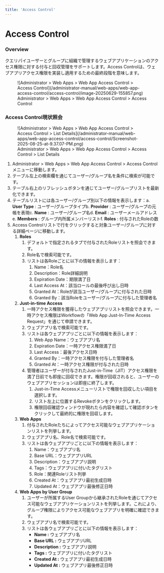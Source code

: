 ```yaml
---
title: 'Access Control'
---
```


# Access Control

### Overview

クエリパイユーザーとグループに組織で管理するウェブアプリケーションのアクセス権限に対する付与と回収管理をサポートします。Access Controlは、ウェブアプリアクセス権限を実装し適用するための最終段階を意味します。

<figure data-layout="center" data-align="center">
![Administrator &gt; Web Apps &gt; Web App Access Control &gt; Access Control](/administrator-manual/web-apps/web-app-access-control/access-control/image-20250629-155857.png)
<figcaption>
Administrator &gt; Web Apps &gt; Web App Access Control &gt; Access Control
</figcaption>
</figure>


### Access Control現状照会

<figure data-layout="center" data-align="center">
![Administrator &gt; Web Apps &gt; Web App Access Control &gt; Access Control &gt; List Details](/administrator-manual/web-apps/web-app-access-control/access-control/Screenshot-2025-08-25-at-9.37.07-PM.png)
<figcaption>
Administrator &gt; Web Apps &gt; Web App Access Control &gt; Access Control &gt; List Details
</figcaption>
</figure>

1. Administrator &gt; Web Apps &gt; Web App Access Control &gt; Access Controlメニューに移動します。
2. テーブル左上の検索欄を通じてユーザー/グループ名を条件に検索が可能です。
3. テーブル右上のリフレッシュボタンを通じてユーザー/グループリストを最新化できます。
4. テーブルリストには各ユーザー/グループ別以下の情報を表示します：a.  **User Type** : ユーザー/グループタイプb.  **Provider**  : ユーザー/グループの元帳を表現c.  **Name**  : ユーザー/グループ名d.  **Email**  : ユーザーメールアドレスe.  **Members**  : グループ内所属メンバーリストf.  **Roles**  : 付与されたRoleの数
5. Access Controlリストで行をクリックすると対象ユーザー/グループに対する詳細ページに移動します。
    1.  **Roles** 
        1. デフォルトで指定されるタブで付与されたRoleリストを照会できます。
        2. Role名で検索可能です。
        3. リストは各Roleごとに以下の情報を表示します：
            1. Name：Role名
            2. Description：Role詳細説明
            3. Expiration Date：期限満了日
            4. Last Access At：該当ロールの最後呼び出し日時
            5. Granted At：Roleが該当ユーザー/グループに付与された日時
            6. Granted By：該当Roleをユーザー/グループに付与した管理者名
    2.  **Just-in-time Access** 
        1. 一時アクセス権限を獲得したウェブアプリリストを照会できます。一時アクセス権限はWorkflowの「Web App Just-In-Time Access Request」を通じて申請できます。
        2. ウェブアプリ名で検索可能です。
        3. リストは各ウェブアプリごとに以下の情報を表示します：
            1. Web App Name：ウェブアプリ名
            2. Expiration Date：一時アクセス権限満了日
            3. Last Access：最後アクセス日時
            4. Granted By：一時アクセス権限を付与した管理者名
            5. Granted At：一時アクセス権限が付与された日時
        4. 管理者はユーザーが付与されたJust-in-Time（JIT）アクセス権限を満了日前でも即座に回収できます。権限が回収されると、ユーザーのウェブアプリセッションは即座に終了します。
            1. Just-in-Time Accessメニューリストで権限を回収したい項目を選択します。
            2. リスト左上に位置するRevokeボタンをクリックします。
            3. 権限回収確認ウィンドウが現れたら内容を確認して確認ボタンをクリックして最終的に権限を回収します。
    3.  **Web Apps** 
        1. 付与されたRoleたちによってアクセス可能なウェブアプリケーションリストを列挙します。
        2. ウェブアプリ名、Role名で検索可能です。
        3. リストは各ウェブアプリごとに以下の情報を表示します：
            1. Name：ウェブアプリ名
            2. Base URL：ウェブアプリURL
            3. Description：ウェブアプリ説明
            4. Tags：ウェブアプリに付いたタグリスト
            5. Role：関連Roleリスト列挙
            6. Created At：ウェブアプリ最初生成日時
            7. Updated At：ウェブアプリ最後修正日時
    4.  **Web Apps by User Group**  
        1. ユーザーが所属するUser Groupから継承されたRoleを通じてアクセス可能なウェブアプリケーションリストを列挙します。これにより、グループ権限によりアクセス可能なウェブアプリを明確に確認できます。
        2. ウェブアプリ名で検索可能です。
        3. リストは各ウェブアプリごとに以下の情報を表示します：
            *  **Name :** ウェブアプリ名
            *  **Base URL :** ウェブアプリURL
            *  **Description :** ウェブアプリ説明
            *  **Tags :** ウェブアプリに付いたタグリスト
            *  **Created At :** ウェブアプリ最初生成日時
            *  **Updated At :** ウェブアプリ最後修正日時


